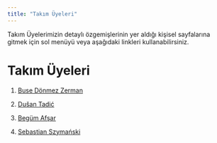 ```yaml
---
title: "Takım Üyeleri"
---
```


Takım Üyelerimizin detaylı özgemişlerinin yer aldığı kişisel sayfalarına gitmek için sol menüyü veya aşağıdaki linkleri kullanabilirsiniz.

# Takım Üyeleri

1.  [Buse Dönmez Zerman](/takim/busedonmezzerman.qmd)

2.  [Dušan Tadić](/takim/dusantadic.qmd)

3.  [Begüm Afşar](/takim/begumafsar.qmd)

4.  [Sebastian Szymański](/takim/szymanski.qmd)
